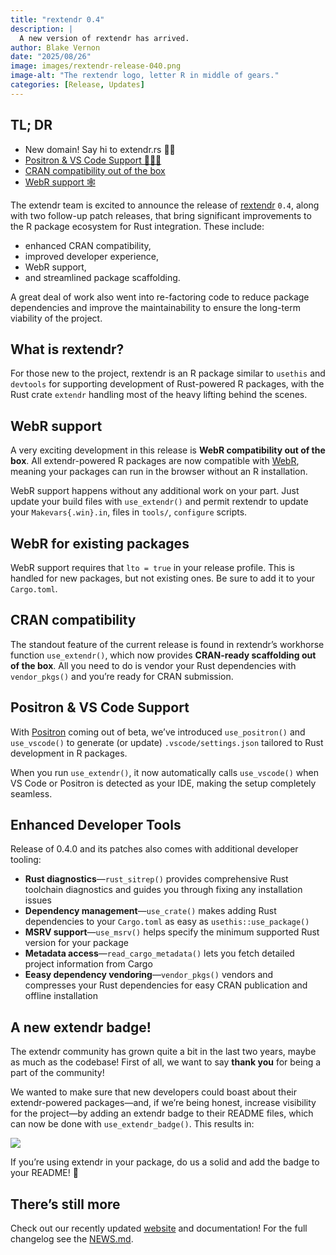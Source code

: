 ```yaml
---
title: "rextendr 0.4"
description: |
  A new version of rextendr has arrived.
author: Blake Vernon
date: "2025/08/26"
image: images/rextendr-release-040.png
image-alt: "The rextendr logo, letter R in middle of gears."
categories: [Release, Updates]
---
```


## TL; DR

- New domain! Say hi to extendr.rs 👋🏼
- [Positron & VS Code Support 👩🏽‍💻](#positron)
- [CRAN compatibility out of the box](#cran)
- [WebR support 🕸️](#webr)

The extendr team is excited to announce the release of
[rextendr](https://extendr.github.io/rextendr/dev) `0.4`, along with two
follow-up patch releases, that bring significant improvements to the R package
ecosystem for Rust integration. These include:

- enhanced CRAN compatibility,
- improved developer experience,
- WebR support,
- and streamlined package scaffolding.

A great deal of work also went into re-factoring code to reduce package dependencies and 
improve the maintainability to ensure the long-term viability of the project.

::: callout-note
## What is rextendr?

For those new to the project, rextendr is an R package similar to `usethis` and
`devtools` for supporting development of Rust-powered R packages, with the Rust
crate `extendr` handling most of the heavy lifting behind the scenes.
:::

## WebR support{#webr}

A very exciting development in this release is **WebR compatibility out of the box**. All extendr-powered R packages are now compatible with [WebR](https://webr.r-wasm.org/latest/), meaning your packages can run in the browser without an R installation. 

WebR support happens without any additional work on your part. Just update your build files with `use_extendr()` and permit rextendr to update your `Makevars{.win}.in`, files in `tools/`, `configure` scripts.

::: callout-tip
## WebR for existing packages
WebR support requires that `lto = true` in your release profile. This is handled for new packages, but not existing ones. Be sure to add it to your `Cargo.toml`.
:::


## CRAN compatibility{#cran}

The standout feature of the current release is found in rextendr's workhorse function `use_extendr()`, which now provides **CRAN-ready scaffolding out of the box**. All you need to do is vendor your Rust dependencies with `vendor_pkgs()` and you're ready for CRAN submission.


## Positron & VS Code Support{#positron}

With [Positron](http://positron.posit.co/) coming out of beta, we've introduced `use_positron()` and `use_vscode()` to generate (or update) `.vscode/settings.json` tailored to Rust development in R packages.

When you run `use_extendr()`, it now automatically calls `use_vscode()` when VS Code or Positron is detected as your IDE, making the setup completely seamless.

## Enhanced Developer Tools

Release of 0.4.0 and its patches also comes with additional developer tooling:

-   **Rust diagnostics**—`rust_sitrep()` provides comprehensive Rust toolchain diagnostics and guides you through fixing any installation issues
-   **Dependency management**—`use_crate()` makes adding Rust dependencies to your `Cargo.toml` as easy as `usethis::use_package()`
-   **MSRV support**—`use_msrv()` helps specify the minimum supported Rust version for your package
-   **Metadata access**—`read_cargo_metadata()` lets you fetch detailed project information from Cargo
-   **Eeasy dependency vendoring**—`vendor_pkgs()` vendors and compresses your Rust dependencies for easy CRAN publication and offline installation

## A new extendr badge! {#badge}

The extendr community has grown quite a bit in the last two years, maybe as much
as the codebase! First of all, we want to say **thank you** for being a part of the community!

We wanted to make sure that new developers could boast about
their extendr-powered packages—and, if we're being honest, increase visibility
for the project—by adding an extendr badge to their README files, which can
now be done with `use_extendr_badge()`. This results in:

[![](https://img.shields.io/badge/extendr-%5E0.8.0-276DC2)](https://extendr.rs/extendr/extendr_api/)

If you're using extendr in your package, do us a solid and add the badge to your README! 🥺



## There's still more

Check out our recently updated [website](https://extendr.rs/) and
documentation! For the full changelog see the [NEWS.md](https://github.com/extendr/rextendr/blob/main/NEWS.md).
